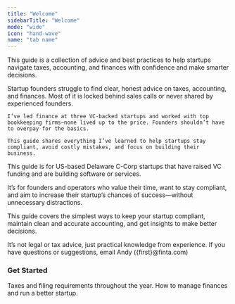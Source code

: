 ```yaml
---
title: "Welcome"
sidebarTitle: "Welcome"
mode: "wide"
icon: "hand-wave"
name: "tab name"
---
```


This guide is a collection of advice and best practices to help startups navigate taxes, accounting, and finances with confidence and make smarter decisions.


<AccordionGroup>
  <Accordion
    title="Why This Guide"
    icon="handshake-simple">
      Startup founders struggle to find clear, honest advice on taxes, accounting, and finances. Most of it is locked behind sales calls or never shared by experienced founders.
    
    I’ve led finance at three VC-backed startups and worked with top bookkeeping firms—none lived up to the price. Founders shouldn’t have to overpay for the basics.
    
    This guide shares everything I’ve learned to help startups stay compliant, avoid costly mistakes, and focus on building their business.
  </Accordion>

  <Accordion
    title="For Startups"
    icon="rocket-launch">
      This guide is for US-based Delaware C-Corp startups that have raised VC funding and are building software or services.

It’s for founders and operators who value their time, want to stay compliant, and aim to increase their startup’s chances of success—without unnecessary distractions.
  </Accordion>

  <Accordion
    title="Using This Guide"
    icon="info-square">
This guide covers the simplest ways to keep your startup compliant, maintain clean and accurate accounting, and get insights to make better decisions.

It’s not legal or tax advice, just practical knowledge from experience. If you have questions or suggestions, email Andy ({first}@finta.com)
  </Accordion>
</AccordionGroup>


### Get Started
<CardGroup cols={2}>
  <Card title="Compliance Deadlines" icon="calendar" href="/deadlines">
    Taxes and filing requirements throughout the year.
  </Card>

  <Card title="Best Practices" icon="award" href="/stack">
    How to manage finances and run a better startup.
  </Card>
</CardGroup>